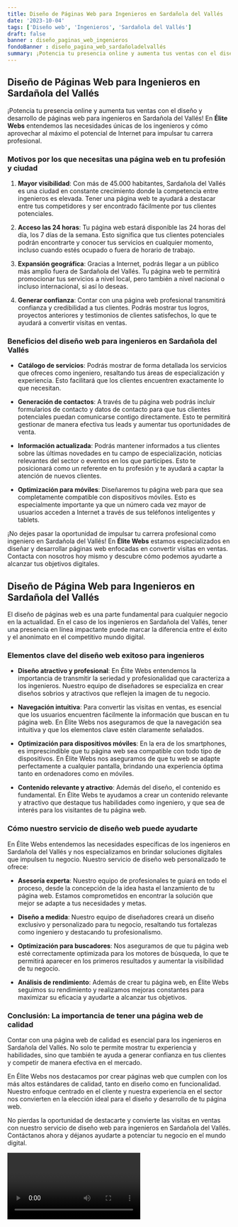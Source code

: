 ```yaml
---
title: Diseño de Páginas Web para Ingenieros en Sardañola del Vallés
date: '2023-10-04'
tags: ['Diseño web', 'Ingenieros', 'Sardañola del Vallés']
draft: false
banner : diseño_paginas_web_ingenieros
fondoBanner : diseño_pagina_web_sardañoladelvallés
summary: ¡Potencia tu presencia online y aumenta tus ventas con el diseño y desarrollo de páginas web para ingenieros en Sardañola del Vallés! En Élite Webs entendemos las necesidades únicas de los ingenieros y cómo aprovechar al máximo el potencial de Internet para impulsar tu carrera profesional.
---
```


## Diseño de Páginas Web para Ingenieros en Sardañola del Vallés

¡Potencia tu presencia online y aumenta tus ventas con el diseño y desarrollo de páginas web para ingenieros en Sardañola del Vallés! En **Élite Webs** entendemos las necesidades únicas de los ingenieros y cómo aprovechar al máximo el potencial de Internet para impulsar tu carrera profesional.

### Motivos por los que necesitas una página web en tu profesión y ciudad

1. **Mayor visibilidad**: Con más de 45.000 habitantes, Sardañola del Vallés es una ciudad en constante crecimiento donde la competencia entre ingenieros es elevada. Tener una página web te ayudará a destacar entre tus competidores y ser encontrado fácilmente por tus clientes potenciales.

2. **Acceso las 24 horas**: Tu página web estará disponible las 24 horas del día, los 7 días de la semana. Esto significa que tus clientes potenciales podrán encontrarte y conocer tus servicios en cualquier momento, incluso cuando estés ocupado o fuera de horario de trabajo.

3. **Expansión geográfica**: Gracias a Internet, podrás llegar a un público más amplio fuera de Sardañola del Vallés. Tu página web te permitirá promocionar tus servicios a nivel local, pero también a nivel nacional o incluso internacional, si así lo deseas.

4. **Generar confianza**: Contar con una página web profesional transmitirá confianza y credibilidad a tus clientes. Podrás mostrar tus logros, proyectos anteriores y testimonios de clientes satisfechos, lo que te ayudará a convertir visitas en ventas.

### Beneficios del diseño web para ingenieros en Sardañola del Vallés

- **Catálogo de servicios**: Podrás mostrar de forma detallada los servicios que ofreces como ingeniero, resaltando tus áreas de especialización y experiencia. Esto facilitará que los clientes encuentren exactamente lo que necesitan.

- **Generación de contactos**: A través de tu página web podrás incluir formularios de contacto y datos de contacto para que tus clientes potenciales puedan comunicarse contigo directamente. Esto te permitirá gestionar de manera efectiva tus leads y aumentar tus oportunidades de venta.

- **Información actualizada**: Podrás mantener informados a tus clientes sobre las últimas novedades en tu campo de especialización, noticias relevantes del sector o eventos en los que participes. Esto te posicionará como un referente en tu profesión y te ayudará a captar la atención de nuevos clientes.

- **Optimización para móviles**: Diseñaremos tu página web para que sea completamente compatible con dispositivos móviles. Esto es especialmente importante ya que un número cada vez mayor de usuarios acceden a Internet a través de sus teléfonos inteligentes y tablets.

¡No dejes pasar la oportunidad de impulsar tu carrera profesional como ingeniero en Sardañola del Vallés! En **Élite Webs** estamos especializados en diseñar y desarrollar páginas web enfocadas en convertir visitas en ventas. Contacta con nosotros hoy mismo y descubre cómo podemos ayudarte a alcanzar tus objetivos digitales.

<GifSeo />

<Cta />

## Diseño de Página Web para Ingenieros en Sardañola del Vallés

El diseño de páginas web es una parte fundamental para cualquier negocio en la actualidad. En el caso de los ingenieros en Sardañola del Vallés, tener una presencia en línea impactante puede marcar la diferencia entre el éxito y el anonimato en el competitivo mundo digital.

### Elementos clave del diseño web exitoso para ingenieros

- **Diseño atractivo y profesional**: En Élite Webs entendemos la importancia de transmitir la seriedad y profesionalidad que caracteriza a los ingenieros. Nuestro equipo de diseñadores se especializa en crear diseños sobrios y atractivos que reflejen la imagen de tu negocio.

- **Navegación intuitiva**: Para convertir las visitas en ventas, es esencial que los usuarios encuentren fácilmente la información que buscan en tu página web. En Élite Webs nos aseguramos de que la navegación sea intuitiva y que los elementos clave estén claramente señalados.

- **Optimización para dispositivos móviles**: En la era de los smartphones, es imprescindible que tu página web sea compatible con todo tipo de dispositivos. En Élite Webs nos aseguramos de que tu web se adapte perfectamente a cualquier pantalla, brindando una experiencia óptima tanto en ordenadores como en móviles.

- **Contenido relevante y atractivo**: Además del diseño, el contenido es fundamental. En Élite Webs te ayudamos a crear un contenido relevante y atractivo que destaque tus habilidades como ingeniero, y que sea de interés para los visitantes de tu página web.

### Cómo nuestro servicio de diseño web puede ayudarte

En Élite Webs entendemos las necesidades específicas de los ingenieros en Sardañola del Vallés y nos especializamos en brindar soluciones digitales que impulsen tu negocio. Nuestro servicio de diseño web personalizado te ofrece:

- **Asesoría experta**: Nuestro equipo de profesionales te guiará en todo el proceso, desde la concepción de la idea hasta el lanzamiento de tu página web. Estamos comprometidos en encontrar la solución que mejor se adapte a tus necesidades y metas.

- **Diseño a medida**: Nuestro equipo de diseñadores creará un diseño exclusivo y personalizado para tu negocio, resaltando tus fortalezas como ingeniero y destacando tu profesionalismo.

- **Optimización para buscadores**: Nos aseguramos de que tu página web esté correctamente optimizada para los motores de búsqueda, lo que te permitirá aparecer en los primeros resultados y aumentar la visibilidad de tu negocio.

- **Análisis de rendimiento**: Además de crear tu página web, en Élite Webs seguimos su rendimiento y realizamos mejoras constantes para maximizar su eficacia y ayudarte a alcanzar tus objetivos.

### Conclusión: La importancia de tener una página web de calidad

Contar con una página web de calidad es esencial para los ingenieros en Sardañola del Vallés. No solo te permite mostrar tu experiencia y habilidades, sino que también te ayuda a generar confianza en tus clientes y competir de manera efectiva en el mercado.

En Élite Webs nos destacamos por crear páginas web que cumplen con los más altos estándares de calidad, tanto en diseño como en funcionalidad. Nuestro enfoque centrado en el cliente y nuestra experiencia en el sector nos convierten en la elección ideal para el diseño y desarrollo de tu página web.

No pierdas la oportunidad de destacarte y convierte las visitas en ventas con nuestro servicio de diseño web para ingenieros en Sardañola del Vallés. Contáctanos ahora y déjanos ayudarte a potenciar tu negocio en el mundo digital.

<Video />

<CtaBot job='Ingenieros' city='Sardañola del Vallés'/>

<Gmaps query='Sardañola del Vallés+españa+maps' />